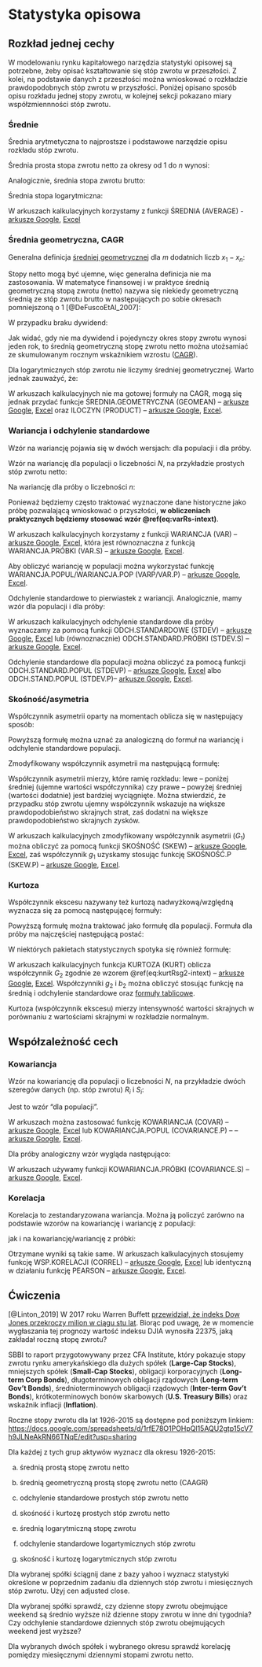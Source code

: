 # Statystyka opisowa {#statystyka_opisowa}

## Rozkład jednej cechy

W modelowaniu rynku kapitałowego narzędzia statystyki opisowej są potrzebne, żeby opisać kształtowanie się stóp zwrotu w przeszłości. Z kolei, na podstawie danych z przeszłości można wnioskować o rozkładzie prawdopodobnych stóp zwrotu w przyszłości. Poniżej opisano sposób opisu rozkładu jednej stopy zwrotu, w kolejnej sekcji pokazano miary współzmiennności stóp zwrotu.  

### Średnie

Średnia arytmetyczna to najprostsze i podstawowe narzędzie opisu rozkładu stóp zwrotu. 

Średnia prosta stopa zwrotu netto za okresy od $1$ do $n$ wynosi: 

\begin{equation}  
\bar{R} = \frac{\sum_{i=1}^n R_i}{n}
(\#eq:sredniaR-intext)
\end{equation}

Analogicznie, średnia stopa zwrotu brutto:

\begin{equation}  
\bar{\mathcal{R}} = \frac{\sum_{i=1}^n \mathcal{R}_i}{n} = 1 + \bar{R}
(\#eq:sredniaRp-intext)
\end{equation}

Średnia stopa logarytmiczna:

\begin{equation}  
\bar{r} = \frac{\sum_{i=1}^n r_i}{n}
(\#eq:sredniar-intext)
\end{equation}

W arkuszach kalkulacyjnych korzystamy z funkcji ŚREDNIA (AVERAGE) - [arkusze Google](<https://support.google.com/docs/answer/3093615?hl=pl>), [Excel](<https://support.microsoft.com/pl-pl/office/%C5%9Brednia-funkcja-047bac88-d466-426c-a32b-8f33eb960cf6>)


### Średnia geometryczna, CAGR

Generalna definicja [średniej geometrycznej](<https://pl.wikipedia.org/wiki/%C5%9Arednia_geometryczna>) dla $m$ dodatnich liczb $x_1 - x_n$:

\begin{equation}  
G = \sqrt[n]{\prod_{i=1}^n x_i} = \sqrt[n]{x_1\cdot x_2\cdot \cdot \cdot x_n} = (x_1\cdot x_2\cdot \cdot \cdot x_n)^{1/n}
(\#eq:sredniagx-intext)
\end{equation}

Stopy netto mogą być ujemne, więc generalna definicja nie ma zastosowania. W matematyce finansowej i w praktyce średnią geometryczną stopą zwrotu (netto) nazywa się niekiedy geometryczną średnią ze stóp zwrotu brutto w następujących po sobie okresach pomniejszoną o 1 [@DeFuscoEtAl_2007]:

\begin{equation}  
R_G = \left(\prod_{i=1}^t \mathcal{R}_i\right)^{\frac{1}{t}} - 1 = \left[\prod_{i=1}^t (1+R_i)\right]^{\frac{1}{t}} - 1
(\#eq:sredniagR-intext)
\end{equation}

W przypadku braku dywidend:

\begin{equation}  
R_G = \left(\frac{P_t}{P_0} \right)^{\frac{1}{t}} - 1
(\#eq:sredniagP-intext)
\end{equation}

Jak widać, gdy nie ma dywidend i pojedynczy okres stopy zwrotu wynosi jeden rok, to średnią geometryczną stopę zwrotu netto można utożsamiać ze skumulowanym rocznym wskaźnikiem wzrostu ([CAGR](<https://pl.wikipedia.org/wiki/Skumulowany_roczny_wska%C5%BAnik_wzrostu>)).

Dla logarytmicznych stóp zwrotu nie liczymy średniej geometrycznej. Warto jednak zauważyć, że:

\begin{equation}  
R_G = e^{\bar{r}}-1
(\#eq:sredniaglog-intext)
\end{equation}

W arkuszach kalkulacyjnych nie ma gotowej formuły na CAGR, mogą się jednak przydać funkcje ŚREDNIA.GEOMETRYCZNA (GEOMEAN) -- [arkusze Google](<https://support.google.com/docs/answer/3094001?hl=pl>), [Excel](<https://support.microsoft.com/pl-pl/office/%C5%9Brednia-geometryczna-funkcja-db1ac48d-25a5-40a0-ab83-0b38980e40d5>) oraz ILOCZYN (PRODUCT) -- [arkusze Google](<https://support.google.com/docs/answer/3093502?hl=pl>), [Excel](<https://support.microsoft.com/pl-pl/office/product-function-e46128aa-0cd8-4a45-915c-6a6f90c06ec8>).


### Wariancja i odchylenie standardowe

Wzór na wariancję pojawia się w dwóch wersjach: dla populacji i dla próby. 

Wzór na wariancję dla populacji o liczebności $N$, na przykładzie prostych stóp zwrotu netto:

\begin{equation}  
\sigma^2_R = \frac{\sum_{i=1}^N \left(R_i-\bar{R}\right)^2}{N}
(\#eq:varR-intext)
\end{equation}

Na wariancję dla próby o liczebności $n$:

\begin{equation}  
s^2_R = \frac{\sum_{i=1}^n \left(R_i-\bar{R}\right)^2}{n-1}
(\#eq:varRs-intext)
\end{equation}

Ponieważ będziemy często traktować wyznaczone dane historyczne jako próbę pozwalającą wnioskować o przyszłości, __w obliczeniach praktycznych będziemy stosować wzór \@ref(eq:varRs-intext)__. 

W arkuszach kalkulacyjnych korzystamy z funkcji WARIANCJA (VAR) -- [arkusze Google](<https://support.google.com/docs/answer/3094063?hl=pl>), [Excel](<https://support.microsoft.com/pl-pl/office/wariancja-funkcja-1f2b7ab2-954d-4e17-ba2c-9e58b15a7da2>), która jest równoznaczna z funkcją WARIANCJA.PRÓBKI (VAR.S) -- [arkusze Google](<https://support.google.com/docs/answer/9387478?hl=pl>), [Excel](<https://support.microsoft.com/pl-pl/office/wariancja-pr%C3%B3bki-funkcja-913633de-136b-449d-813e-65a00b2b990b>). 

Aby obliczyć wariancję w populacji można wykorzystać funkcję WARIANCJA.POPUL/WARIANCJA.POP (VARP/VAR.P) -- [arkusze Google](<https://support.google.com/docs/answer/3094113?hl=pl>), [Excel](<https://support.microsoft.com/pl-pl/office/wariancja-pop-funkcja-73d1285c-108c-4843-ba5d-a51f90656f3a>).

Odchylenie standardowe to pierwiastek z wariancji. Analogicznie, mamy wzór dla populacji i dla próby:

\begin{equation}  
\sigma_R = \sqrt{\sigma^2_R} = \sqrt{\frac{\sum_{i=1}^N \left(R_i-\bar{R}\right)^2}{N}}
(\#eq:sdR-intext)
\end{equation}

\begin{equation}  
s_R = \sqrt{s^2_R} = \sqrt{\frac{\sum_{i=1}^n \left(R_i-\bar{R}\right)^2}{n-1}}
(\#eq:sdRs-intext)
\end{equation}

W arkuszach kalkulacyjnych odchylenie standardowe dla próby wyznaczamy za pomocą funkcji ODCH.STANDARDOWE (STDEV) -- [arkusze Google](<https://support.google.com/docs/answer/3094054?hl=pl>), [Excel](<https://support.microsoft.com/pl-pl/office/odch-standardowe-funkcja-51fecaaa-231e-4bbb-9230-33650a72c9b0>) lub (równoznacznie) ODCH.STANDARD.PRÓBKI (STDEV.S) -- [arkusze Google](<https://support.google.com/docs/answer/9387538?hl=pl>), [Excel](<https://support.microsoft.com/pl-pl/office/odch-standard-pr%C3%B3bki-funkcja-7d69cf97-0c1f-4acf-be27-f3e83904cc23>). 

Odchylenie standardowe dla populacji można obliczyć za pomocą funkcji ODCH.STANDARD.POPUL (STDEVP) -- [arkusze Google](<https://support.google.com/docs/answer/3094105?hl=pl>), [Excel](<https://support.microsoft.com/pl-pl/office/odch-standard-popul-funkcja-1f7c1c88-1bec-4422-8242-e9f7dc8bb195>) albo ODCH.STAND.POPUL (STDEV.P)-- [arkusze Google](<https://support.google.com/docs/answer/9387532?hl=pl>), [Excel](<https://support.microsoft.com/pl-pl/office/odch-stand-popul-funkcja-6e917c05-31a0-496f-ade7-4f4e7462f285>). 
 
### Skośność/asymetria

Współczynnik asymetrii oparty na momentach oblicza się w następujący sposób:

\begin{equation}  
g_{1(R)} = \frac{1}{n}\sum_{i=1}^n\left(\frac{R_i-\bar{R}}{\sigma_R}\right)^3
(\#eq:skewRg1-intext)
\end{equation}

Powyższą formułę można uznać za analogiczną do formuł na wariancję i odchylenie standardowe populacji. 

Zmodyfikowany współczynnik asymetrii ma następującą formułę:

\begin{equation}  
G_{1(R)} = \frac{\sqrt{n(n-1)}}{n-2}g_{1(R)}
(\#eq:skewRG1-intext)
\end{equation}

Współczynnik asymetrii mierzy, które ramię rozkładu: lewe -- poniżej średniej (ujemne wartości współczynnika) czy prawe -- powyżej średniej (wartości dodatnie) jest bardziej wyciągnięte. Można stwierdzić, że przypadku stóp zwrotu ujemny współczynnik wskazuje na większe prawdopodobieństwo skrajnych strat, zaś dodatni na większe prawdopodobieństwo skrajnych zysków. 

W arkuszach kalkulacyjnych zmodyfikowany współczynnik asymetrii ($G_1$) można obliczyć za pomocą funkcji SKOŚNOŚĆ (SKEW) -- [arkusze Google](<https://support.google.com/docs/answer/3094101?hl=pl>), [Excel](<https://support.microsoft.com/pl-pl/office/sko%C5%9Bno%C5%9B%C4%87-funkcja-bdf49d86-b1ef-4804-a046-28eaea69c9fa>), zaś współczynnik $g_1$ uzyskamy stosując funkcję SKOŚNOŚĆ.P (SKEW.P) -- [arkusze Google](<https://support.google.com/docs/answer/9368569?hl=pl>), [Excel](<https://support.microsoft.com/pl-pl/office/sko%C5%9Bno%C5%9B%C4%87-p-funkcja-76530a5c-99b9-48a1-8392-26632d542fcb>).


### Kurtoza

Współczynnik ekscesu nazywany też kurtozą nadwyżkową/względną wyznacza się za pomocą następującej formuły: 

\begin{equation}  
g_{2(R)} = \frac{1}{n}\sum_{i=1}^n\left(\frac{R_i-\bar{R}}{\sigma_R}\right)^4-3
(\#eq:kurtRg2-intext)
\end{equation}

Powyższą formułę można traktować jako formułę dla populacji. Formuła dla próby ma najczęściej następującą postać: 

\begin{equation}  
G_{2(R)} = \frac{n-1}{(n-2)(n-3)}\left[(n+1)g_{2(R)}+6\right]
(\#eq:kurtRsg2-intext)
\end{equation}

W niektórych pakietach statystycznych spotyka się również formułę: 

\begin{equation}  
b_{2(R)} = \frac{1}{n}\sum_{i=1}^n\left(\frac{R_i-\bar{R}}{s_R}\right)^4-3
(\#eq:kurtRb2-intext)
\end{equation}

W arkuszach kalkulacyjnych funkcja KURTOZA (KURT) oblicza współczynnik $G_2$ zgodnie ze wzorem \@ref(eq:kurtRsg2-intext) -- [arkusze Google](<https://support.google.com/docs/answer/3093634?hl=pl>), [Excel](<https://support.microsoft.com/pl-pl/office/kurtoza-funkcja-bc3a265c-5da4-4dcb-b7fd-c237789095ab>). Współczynniki $g_2$ i $b_2$ można obliczyć stosując funkcję na średnią i odchylenie standardowe oraz [formuły tablicowe](<https://support.microsoft.com/pl-pl/office/tworzenie-formu%C5%82y-tablicowej-e43e12e0-afc6-4a12-bc7f-48361075954d>). 

Kurtoza (współczynnik ekscesu) mierzy intensywność wartości skrajnych w porównaniu z wartościami skrajnymi w rozkładzie normalnym. 

<!-- ### Mediana -->

<!-- ### Kwantyle -->

## Współzależność cech

### Kowariancja

Wzór na kowariancję dla populacji o liczebności $N$, na przykładzie dwóch szeregów danych (np. stóp zwrotu) $R_i$ i $S_i$:

\begin{equation}  
\sigma_{RS} = \frac{\sum_{i=1}^N \left(R_i-\bar{R}\right)\left(S_i-\bar{S}\right)}{N}
(\#eq:covarR-intext)
\end{equation}

Jest to wzór "dla populacji". 

W arkuszach można zastosować funkcję KOWARIANCJA (COVAR) -- [arkusze Google](<https://support.google.com/docs/answer/3093993?hl=pl>), [Excel](<https://support.microsoft.com/pl-pl/office/kowariancja-funkcja-50479552-2c03-4daf-bd71-a5ab88b2db03>) lub KOWARIANCJA.POPUL (COVARIANCE.P) -- -- [arkusze Google](<https://support.google.com/docs/answer/9386301?hl=pl>), [Excel](<https://support.microsoft.com/pl-pl/office/kowariancja-popul-funkcja-6f0e1e6d-956d-4e4b-9943-cfef0bf9edfc>).

Dla próby analogiczny wzór wygląda następująco:

\begin{equation}  
s_{RS} = \frac{\sum_{i=1}^n \left(R_i-\bar{R}\right)\left(S_i-\bar{S}\right)}{n-1}
(\#eq:covarsR-intext)
\end{equation}

W arkuszach używamy funkcji KOWARIANCJA.PRÓBKI (COVARIANCE.S) -- [arkusze Google](<https://support.google.com/docs/answer/9365675?hl=pll>), [Excel](<https://support.microsoft.com/pl-pl/office/kowariancja-pr%C3%B3bki-funkcja-0a539b74-7371-42aa-a18f-1f5320314977>).


### Korelacja

Korelacja to zestandaryzowana wariancja. Można ją policzyć zarówno na podstawie wzorów na kowariancję i wariancję z populacji:

\begin{equation}  
\rho_{RS} = \frac{\sigma_{RS}}{\sigma_R \sigma_S}
(\#eq:corrho-intext)
\end{equation}

jak i na kowariancję/wariancję z próbki:

\begin{equation}  
r_{RS} = \frac{s_{RS}}{s_R s_S}
(\#eq:corr-intext)
\end{equation}

Otrzymane wyniki są takie same. W arkuszach kalkulacyjnych stosujemy funkcję WSP.KORELACJI (CORREL) -- [arkusze Google](<https://support.google.com/docs/answer/3093990?hl=pl>), [Excel](<https://support.microsoft.com/pl-pl/office/wsp-korelacji-funkcja-995dcef7-0c0a-4bed-a3fb-239d7b68ca92>) lub identyczną w działaniu funkcję PEARSON -- [arkusze Google](<https://support.google.com/docs/answer/3094092?hl=pl>), [Excel](<https://support.microsoft.com/pl-pl/office/pearson-funkcja-0c3e30fc-e5af-49c4-808a-3ef66e034c18>).

## Ćwiczenia

<!--Linton 4 
Recently, Warren Buffett has predicted that the Dow Jones index will exceed one million in a hundred years time. Given that the current level of the index is 22400, what annual rate of return is he assuming?

https://www.cnbc.com/2017/09/21/dow-1-million-warren-buffett-says-it-can-happen.html

-->

:::{.exercise #linton4}
[@Linton_2019]
W 2017 roku Warren Buffett [przewidział, że indeks Dow Jones przekroczy milion w ciągu stu lat](<https://www.cnbc.com/2017/09/21/dow-1-million-warren-buffett-says-it-can-happen.html>). Biorąc pod uwagę, że w momencie wygłaszania tej prognozy wartość indeksu DJIA wynosiła 22375, jaką zakładał roczną stopę zwrotu?
:::

:::{.exercise #sbbi}
SBBI to raport przygotowywany przez CFA Institute, który pokazuje stopy zwrotu rynku amerykańskiego dla dużych spółek (__Large-Cap Stocks__), mniejszych spółek (__Small-Cap Stocks__), obligacji korporacyjnych (__Long-term Corp Bonds__), długoterminowych obligacji rządowych (__Long-term Gov't Bonds__), średnioterminowych obligacji rządowych (__Inter-term Gov't Bonds__), krótkoterminowych bonów skarbowych (__U.S. Treasury Bills__) oraz wskaźnik inflacji (__Inflation__). 

Roczne stopy zwrotu dla lat 1926-2015 są dostępne pod poniższym linkiem: <https://docs.google.com/spreadsheets/d/1rfE78O1POHpQl15AQU2gtp15cV7h9JLNeAkRN66TNqE/edit?usp=sharing>

Dla każdej z tych grup aktywów wyznacz dla okresu 1926-2015: 

a) średnią prostą stopę zwrotu netto

b) średnią geometryczną prostą stopę zwrotu netto (CAAGR)

c) odchylenie standardowe prostych stóp zwrotu netto

d) skośność i kurtozę prostych stóp zwrotu netto

e) średnią logarytmiczną stopę zwrotu

f) odchylenie standardowe logartymicznych stóp zwrotu

g) skośność i kurtozę logarytmicznych stóp zwrotu
:::

:::{.exercise #ticker-of-choice1}
Dla wybranej spółki ściągnij dane z bazy yahoo i wyznacz statystyki określone w poprzednim zadaniu dla dziennych stóp zwrotu i miesięcznych stóp zwrotu. Użyj cen adjusted close.   
:::

:::{.exercise #ticker-of-choice2}
Dla wybranej spółki sprawdź, czy dzienne stopy zwrotu obejmujące weekend są średnio wyższe niż dzienne stopy zwrotu w inne dni tygodnia? Czy odchylenie standardowe dziennych stóp zwrotu obejmujących weekend jest wyższe?   
:::

:::{.exercise #ticker-of-choice3}
Dla wybranych dwóch spółek i wybranego okresu sprawdź korelację pomiędzy miesięcznymi dziennymi stopami zwrotu netto. 
:::


